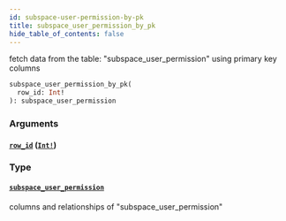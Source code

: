 ```yaml
---
id: subspace-user-permission-by-pk
title: subspace_user_permission_by_pk
hide_table_of_contents: false
---
```


fetch data from the table: "subspace_user_permission" using primary key columns

```graphql
subspace_user_permission_by_pk(
  row_id: Int!
): subspace_user_permission
```

### Arguments

#### [`row_id`](#) ([`Int!`](../scalars/int))

### Type

#### [`subspace_user_permission`](../objects/subspace-user-permission)

columns and relationships of "subspace_user_permission"
